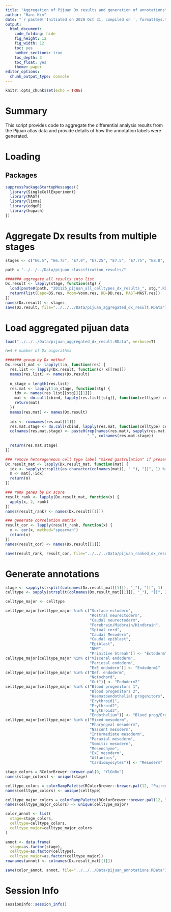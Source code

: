 ```yaml
---
title: "Aggregation of Pijuan Dx results and generation of annotations"
author: "Hani Kim"
date: "`r paste0('Initiated on 2020 Oct 31, compiled on ', format(Sys.time(), '%Y %b %d'))`"
output:
  html_document:
    code_folding: hide
    fig_height: 12
    fig_width: 12
    toc: yes
    number_sections: true
    toc_depth: 3
    toc_float: yes
    theme: paper
editor_options: 
  chunk_output_type: console
---
```


```r
knitr::opts_chunk$set(echo = TRUE)
```

# Summary
This script provides code to aggregate the differential analysis results from the Pijuan atlas data and provide details of how the annotation labels were generated.

# Loading 

## Packages
```r
suppressPackageStartupMessages({
  library(SingleCellExperiment)
  library(MAST)
  library(limma)
  library(edgeR)
  library(hopach)
})
```

# Aggregate Dx results from multiple stages
```r
stages <- c("E6.5", "E6.75", "E7.0", "E7.25", "E7.5", "E7.75", "E8.0", "E8.25", "E8.5")

path = "../../../Data/pijuan_classification_results/"

####### aggregate all results into list
Dx.result <- lapply(stage, function(stg) {
  load(paste0(path, "201125_pijuan_all_celltypes_dx_results_", stg,".RData"), verbose=T)
  return(list(Cepo=DS.res, Voom=Voom.res, DD=DD.res, MAST=MAST.res))
})
names(Dx.result) <- stages
save(Dx.result, file="../../../Data/pijuan_aggregated_dx_result.RData")
```

# Load aggregated pijuan data 
```r
load("../../../Data/pijuan_aggregated_dx_result.RData", verbose=T)

n=4 # number of Dx algorithms

####### group by Dx method
Dx.result_mat <- lapply(1:n, function(res) {
  res.list <- lapply(Dx.result, function(x) x[[res]])
  names(res.list) <- names(Dx.result)
  
  n_stage = length(res.list)
  res.mat <- lapply(1:n_stage, function(stg) {
    idx <- names(res.list[[stg]][[1]])
    mat <- do.call(cbind, lapply(res.list[[stg]], function(celltype) celltype[idx]))
    return(mat)
  })
  names(res.mat) <- names(Dx.result)
  
  idx <- rownames(res.mat[[1]])
  res.mat.stage <- do.call(cbind, lapply(res.mat, function(celltype) celltype[idx,]))
  colnames(res.mat.stage) <- paste0(rep(names(res.mat), sapply(res.mat, ncol)), 
                                    "_", colnames(res.mat.stage))
  
  return(res.mat.stage)
})

### remove heterogeneous cell type label "mixed gastrulation" if present
Dx.result_mat <- lapply(Dx.result_mat, function(mat) {
  idx <- sapply(strsplit(as.character(colnames(mat)), "_"), "[[", 1) %in% "mixed"
  m <- mat[,!idx]
  return(m)
})

### rank genes by Dx score
result_rank <- lapply(Dx.result_mat, function(x) {
  apply(x, 2, rank)
})
names(result_rank) <- names(Dx.result[[1]])

### generate correlation matrix
result_cor <- lapply(result_rank, function(x) {
  x <- cor(x, method="spearman")
  return(x)
})
names(result_cor) <- names(Dx.result[[1]])

save(result_rank, result_cor, file="../../../Data/pijuan_ranked_dx_result.RData")
```

# Generate annotations
```r
stage <- sapply(strsplit(colnames(Dx.result_mat[[1]]), "_"), "[[", 1)
celltype <- sapply(strsplit(colnames(Dx.result_mat[[1]]), "_"), "[[", 2)

celltype_major <- celltype

celltype_major[celltype_major %in% c("Surface ectoderm", 
                                     "Rostral neurectoderm", 
                                     "Caudal neurectoderm", 
                                     "Forebrain/Midbrain/Hindbrain", 
                                     "Spinal cord", 
                                     "Caudal Mesoderm", 
                                     "Caudal epiblast", 
                                     "Epiblast", 
                                     "NMP", 
                                     "Primitive Streak")] <- "Ectoderm"
celltype_major[celltype_major %in% c("Visceral endoderm", 
                                     "Parietal endoderm",
                                     "ExE endoderm")] <- "Endoderm1"
celltype_major[celltype_major %in% c("Def. endoderm",
                                     "Notochord", 
                                     "Gut")] <- "Endoderm2"
celltype_major[celltype_major %in% c("Blood progenitors 1", 
                                     "Blood progenitors 2", 
                                     "Haematoendothelial progenitors", 
                                     "Erythroid1",
                                     "Erythroid2",
                                     "Erythroid3",
                                     "Endothelium")] <- "Blood prog/Ery"
celltype_major[celltype_major %in% c("Mixed mesoderm", 
                                     "Pharyngeal mesoderm", 
                                     "Nascent mesoderm", 
                                     "Intermediate mesoderm",
                                     "Paraxial mesoderm", 
                                     "Somitic mesoderm", 
                                     "Mesenchyme", 
                                     "ExE mesoderm", 
                                     "Allantois", 
                                     "Cardiomyocytes")] <- "Mesoderm"

stage_colors = RColorBrewer::brewer.pal(9, "YlGnBu")
names(stage_colors) <- unique(stage)

celltype_colors = colorRampPalette(RColorBrewer::brewer.pal(12, "Paired"))(length(unique(celltype)))
names(celltype_colors) <- unique(celltype)

celltype_major_colors = colorRampPalette(RColorBrewer::brewer.pal(12, "Paired"))(length(unique(celltype_major)))
names(celltype_major_colors) <- unique(celltype_major)

color_annot <- list(
  stage=stage_colors,
  celltype=celltype_colors,
  celltype_major=celltype_major_colors
)

annot <- data.frame(
  stage=as.factor(stage),
  celltype=as.factor(celltype),
  celltype_major=as.factor(celltype_major))
rownames(annot) <- colnames(Dx.result_mat[[1]])

save(color_annot, annot, file="../../../Data/pijuan_annotations.RData")
```

# Session Info
```r
sessioninfo::session_info()
```


